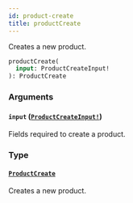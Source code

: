 ```yaml
---
id: product-create
title: productCreate
---
```


Creates a new product.

```graphql
productCreate(
  input: ProductCreateInput!
): ProductCreate

```

### Arguments

#### `input` ([`ProductCreateInput!`](/developer/api-reference/inputs/product-create-input))

Fields required to create a product.

### Type

#### [`ProductCreate`](/developer/api-reference/objects/product-create)

Creates a new product.
